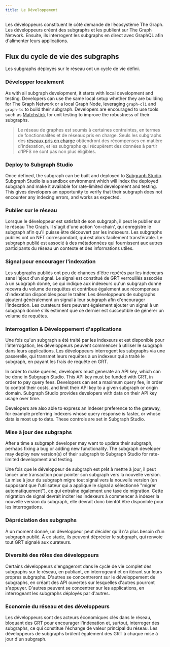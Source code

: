 ```yaml
---
title: Le Développement
---
```


Les développeurs constituent le côté demande de l’écosystème The Graph. Les développeurs créent des subgraphs et les publient sur The Graph Network. Ensuite, ils interrogent les subgraphs en direct avec GraphQL afin d'alimenter leurs applications.

## Flux du cycle de vie des subgraphs

Les subgraphs déployés sur le réseau ont un cycle de vie défini.

### Développer localement

As with all subgraph development, it starts with local development and testing. Developers can use the same local setup whether they are building for The Graph Network or a local Graph Node, leveraging `graph-cli` and `graph-ts` to build their subgraph. Developers are encouraged to use tools such as [Matchstick](https://github.com/LimeChain/matchstick) for unit testing to improve the robustness of their subgraphs.

> Le réseau de graphes est soumis à certaines contraintes, en termes de fonctionnalités et de réseaux pris en charge. Seuls les subgraphs des [réseaux pris en charge](/developing/supported-networks) obtiendront des récompenses en matière d'indexation, et les subgraphs qui récupèrent des données à partir d'IPFS ne sont pas non plus éligibles.

### Deploy to Subgraph Studio

Once defined, the subgraph can be built and deployed to [Subgraph Studio](/deploying/subgraph-studio-faqs/). Subgraph Studio is a sandbox environment which will index the deployed subgraph and make it available for rate-limited development and testing. This gives developers an opportunity to verify that their subgraph does not encounter any indexing errors, and works as expected.

### Publier sur le réseau

Lorsque le développeur est satisfait de son subgraph, il peut le publier sur le réseau The Graph. Il s'agit d'une action 'on-chain', qui enregistre le subgraph afin qu'il puisse être découvert par les indexeurs. Les subgraphs publiés ont un NFT correspondant, qui est alors facilement transférable. Le subgraph publié est associé à des métadonnées qui fournissent aux autres participants du réseau un contexte et des informations utiles.

### Signal pour encourager l'indexation

Les subgraphs publiés ont peu de chances d'être repérés par les indexeurs sans l'ajout d'un signal. Le signal est constitué de GRT verrouillés associés à un subgraph donné, ce qui indique aux indexeurs qu'un subgraph donné recevra du volume de requêtes et contribue également aux récompenses d'indexation disponibles pour le traiter. Les développeurs de subgraphs ajoutent généralement un signal à leur subgraph afin d'encourager l'indexation. Les curateurs tiers peuvent également ajouter un signal à un subgraph donné s'ils estiment que ce dernier est susceptible de générer un volume de requêtes.

### Interrogation & Développement d'applications

Une fois qu'un subgraph a été traité par les indexeurs et est disponible pour l'interrogation, les développeurs peuvent commencer à utiliser le subgraph dans leurs applications. Les développeurs interrogent les subgraphs via une passerelle, qui transmet leurs requêtes à un indexeur qui a traité le subgraph, en payant les frais de requête en GRT.

In order to make queries, developers must generate an API key, which can be done in Subgraph Studio. This API key must be funded with GRT, in order to pay query fees. Developers can set a maximum query fee, in order to control their costs, and limit their API key to a given subgraph or origin domain. Subgraph Studio provides developers with data on their API key usage over time.

Developers are also able to express an Indexer preference to the gateway, for example preferring Indexers whose query response is faster, or whose data is most up to date. These controls are set in Subgraph Studio.

### Mise à jour des subgraphs

After a time a subgraph developer may want to update their subgraph, perhaps fixing a bug or adding new functionality. The subgraph developer may deploy new version(s) of their subgraph to Subgraph Studio for rate-limited development and testing.

Une fois que le développeur de subgraph est prêt à mettre à jour, il peut lancer une transaction pour pointer son subgraph vers la nouvelle version. La mise à jour du subgraph migre tout signal vers la nouvelle version (en supposant que l'utilisateur qui a appliqué le signal a sélectionné "migrer automatiquement"), ce qui entraîne également une taxe de migration. Cette migration de signal devrait inciter les indexeurs à commencer à indexer la nouvelle version du subgraph, elle devrait donc bientôt être disponible pour les interrogations.

### Dépréciation des subgraphs

À un moment donné, un développeur peut décider qu'il n'a plus besoin d'un subgraph publié. À ce stade, ils peuvent déprécier le subgraph, qui renvoie tout GRT signalé aux curateurs.

### Diversité des rôles des développeurs

Certains développeurs s'engageront dans le cycle de vie complet des subgraphs sur le réseau, en publiant, en interrogeant et en itérant sur leurs propres subgraphs. D'autres se concentreront sur le développement de subgraphs, en créant des API ouvertes sur lesquelles d'autres pourront s'appuyer. D'autres peuvent se concentrer sur les applications, en interrogeant les subgraphs déployés par d'autres.

### Economie du réseau et des développeurs

Les développeurs sont des acteurs économiques clés dans le réseau, bloquant des GRT pour encourager l'indexation et, surtout, interroger des subgraphs, ce qui constitue l'échange de valeur principal du réseau. Les développeurs de subgraphs brûlent également des GRT à chaque mise à jour d'un subgraph.
